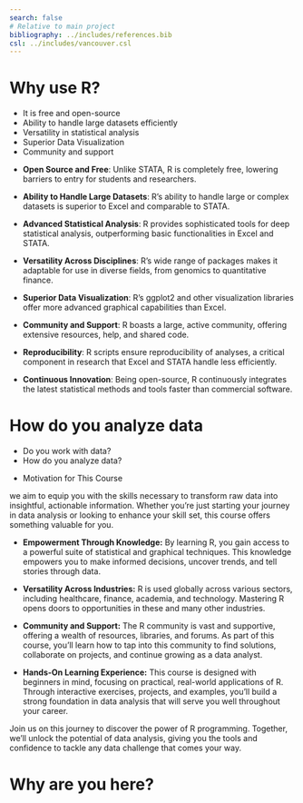 ```yaml
---
search: false
# Relative to main project
bibliography: ../includes/references.bib
csl: ../includes/vancouver.csl
---
```


# Why use R? {.center}

-   It is free and open-source
-   Ability to handle large datasets efficiently
-   Versatility in statistical analysis
-   Superior Data Visualization
-   Community and support

::: notes
-   **Open Source and Free**: Unlike STATA, R is completely free,
    lowering barriers to entry for students and researchers.

-   **Ability to Handle Large Datasets**: R's ability to handle large or
    complex datasets is superior to Excel and comparable to STATA.

-   **Advanced Statistical Analysis**: R provides sophisticated tools
    for deep statistical analysis, outperforming basic functionalities
    in Excel and STATA.

-   **Versatility Across Disciplines**: R's wide range of packages makes
    it adaptable for use in diverse fields, from genomics to
    quantitative finance.

-   **Superior Data Visualization**: R's ggplot2 and other visualization
    libraries offer more advanced graphical capabilities than Excel.

-   **Community and Support**: R boasts a large, active community,
    offering extensive resources, help, and shared code.

-   **Reproducibility**: R scripts ensure reproducibility of analyses, a
    critical component in research that Excel and STATA handle less
    efficiently.

-   **Continuous Innovation**: Being open-source, R continuously
    integrates the latest statistical methods and tools faster than
    commercial software.
:::

# How do you analyze data {.center}

-   Do you work with data?
-   How do you analyze data?

::: notes
-   Motivation for This Course

we aim to equip you with the skills necessary to transform raw data into
insightful, actionable information. Whether you're just starting your
journey in data analysis or looking to enhance your skill set, this
course offers something valuable for you.

-   **Empowerment Through Knowledge:** By learning R, you gain access to
    a powerful suite of statistical and graphical techniques. This
    knowledge empowers you to make informed decisions, uncover trends,
    and tell stories through data.

-   **Versatility Across Industries:** R is used globally across various
    sectors, including healthcare, finance, academia, and technology.
    Mastering R opens doors to opportunities in these and many other
    industries.

-   **Community and Support:** The R community is vast and supportive,
    offering a wealth of resources, libraries, and forums. As part of
    this course, you'll learn how to tap into this community to find
    solutions, collaborate on projects, and continue growing as a data
    analyst.

-   **Hands-On Learning Experience:** This course is designed with
    beginners in mind, focusing on practical, real-world applications
    of R. Through interactive exercises, projects, and examples, you'll
    build a strong foundation in data analysis that will serve you well
    throughout your career.

Join us on this journey to discover the power of R programming.
Together, we'll unlock the potential of data analysis, giving you the
tools and confidence to tackle any data challenge that comes your way.
:::

# Why are you here? {.center}
